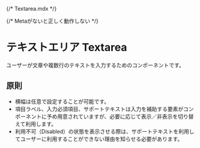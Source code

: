 {/* Textarea.mdx */}


{/* Metaがないと正しく動作しない */}

<Meta title="Textarea" of={TextareaStories} />

# テキストエリア Textarea

ユーザーが文章や複数行のテキストを入力するためのコンポーネントです。

## 原則

- 横幅は任意で設定することが可能です。
- 項目ラベル、入力必須項目、サポートテキストは入力を補助する要素がコンポーネントに予め用意されていますが、必要に応じて表示／非表示を切り替えて利用します。
- 利用不可（Disabled）の状態を表示させる際は、サポートテキストを利用してユーザーに利用することができない理由を知らせる必要があります。

<Canvas />
<Controls />

<Stories />
